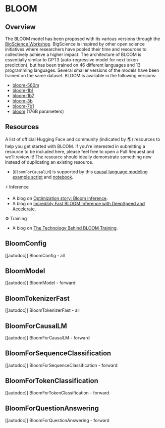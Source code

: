 <!--Copyright 2023 The HuggingFace Team. All rights reserved.

Licensed under the Apache License, Version 2.0 (the "License"); you may not use this file except in compliance with
the License. You may obtain a copy of the License at

http://www.apache.org/licenses/LICENSE-2.0

Unless required by applicable law or agreed to in writing, software distributed under the License is distributed on
an "AS IS" BASIS, WITHOUT WARRANTIES OR CONDITIONS OF ANY KIND, either express or implied. See the License for the
specific language governing permissions and limitations under the License.
-->

# BLOOM

## Overview

The BLOOM model has been proposed with its various versions through the [BigScience Workshop](https://bigscience.huggingface.co/). BigScience is inspired by other open science initiatives where researchers have pooled their time and resources to collectively achieve a higher impact.
The architecture of BLOOM is essentially similar to GPT3 (auto-regressive model for next token prediction), but has been trained on 46 different languages and 13 programming languages.
Several smaller versions of the models have been trained on the same dataset. BLOOM is available in the following versions:

- [bloom-560m](https://huggingface.co/bigscience/bloom-560m)
- [bloom-1b1](https://huggingface.co/bigscience/bloom-1b1)
- [bloom-1b7](https://huggingface.co/bigscience/bloom-1b7)
- [bloom-3b](https://huggingface.co/bigscience/bloom-3b)
- [bloom-7b1](https://huggingface.co/bigscience/bloom-7b1)
- [bloom](https://huggingface.co/bigscience/bloom) (176B parameters)

## Resources


A list of official Hugging Face and community (indicated by 🌎) resources to help you get started with BLOOM. If you're interested in submitting a resource to be included here, please feel free to open a Pull Request and we'll review it! The resource should ideally demonstrate something new instead of duplicating an existing resource.

<PipelineTag pipeline="text-generation"/>

- [`BloomForCausalLM`] is supported by this [causal language modeling example script](https://github.com/huggingface/transformers/tree/main/examples/pytorch/language-modeling#gpt-2gpt-and-causal-language-modeling) and [notebook](https://colab.research.google.com/github/huggingface/notebooks/blob/main/examples/language_modeling.ipynb).

⚡️ Inference
- A blog on [Optimization story: Bloom inference](https://huggingface.co/blog/bloom-inference-optimization).
- A blog on [Incredibly Fast BLOOM Inference with DeepSpeed and Accelerate](https://huggingface.co/blog/bloom-inference-pytorch-scripts).

⚙️ Training
- A blog on [The Technology Behind BLOOM Training](https://huggingface.co/blog/bloom-megatron-deepspeed).

## BloomConfig

[[autodoc]] BloomConfig
    - all

## BloomModel

[[autodoc]] BloomModel
    - forward

## BloomTokenizerFast

[[autodoc]] BloomTokenizerFast
    - all

## BloomForCausalLM

[[autodoc]] BloomForCausalLM
    - forward

## BloomForSequenceClassification

[[autodoc]] BloomForSequenceClassification
    - forward

## BloomForTokenClassification

[[autodoc]] BloomForTokenClassification
    - forward

## BloomForQuestionAnswering

[[autodoc]] BloomForQuestionAnswering
    - forward
